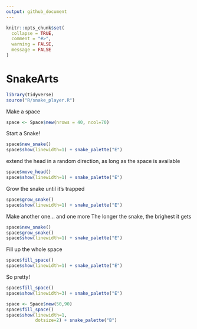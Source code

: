 ```yaml
---
output: github_document
---
```


<!-- README.md is generated from README.Rmd. Please edit that file -->

```r
knitr::opts_chunk$set(
  collapse = TRUE,
  comment = "#>",
  warning = FALSE, 
  message = FALSE
)
```

# SnakeArts

<!-- badges: start -->
<!-- badges: end -->

```r
library(tidyverse)
source("R/snake_player.R")
```

Make a space

```r
space <- Space$new(nrows = 40, ncol=70)
```

Start a Snake!

```r
space$new_snake()
space$show(linewidth=1) + snake_palette("E")
```

extend the head in a random direction, as long as the space is available

```r
space$move_head()
space$show(linewidth=1) + snake_palette("E")
```

Grow the snake until it's trapped

```r
space$grow_snake()
space$show(linewidth=1) + snake_palette("E")
```

Make another one... and one more
The longer the snake, the brighest it gets
```r
space$new_snake()
space$grow_snake()
space$show(linewidth=1) + snake_palette("E")
```

Fill up the whole space

```r
space$fill_space()
space$show(linewidth=1) + snake_palette("E")
```

So pretty!

```r
space$fill_space()
space$show(linewidth=3) + snake_palette("E")
```


```r
space <- Space$new(50,90)
space$fill_space()
space$show(linewidth=1,
           dotsize=2) + snake_palette("B")
```